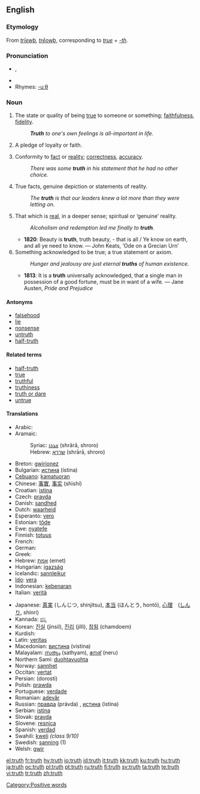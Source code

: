 {{wikipedia|Truth (disambiguation)}}
==English==

{{rank|around|black|lady|414|truth|turn|hold|cause}}

{{wikipedia}}
===Etymology===
From {{OE.}} ''[[triewþ|trīewþ]], [[treowþ|trēowþ]]'', corresponding to ''[[true]]'' + ''[[-th]]''.

===Pronunciation===
*{{IPA|/tɹuːθ/}}, {{SAMPA|/tru:T/}}
*{{audio|en-us-truth.ogg|Audio (US)}}
*Rhymes: [[Rhymes:English:-uːθ|-uːθ]]

===Noun===
{{en-noun}}

# {{archaic}} The state or quality of being [[true]] to someone or something; [[faithfulness]], [[fidelity]].
#:'''''Truth''' to one's own feelings is all-important in life.''
# {{obsolete}} A pledge of loyalty or faith.
# Conformity to [[fact]] or [[reality]]; [[correctness]], [[accuracy]].
#:''There was some '''truth''' in his statement that he had no other choice.''
# True facts, genuine depiction or statements of reality.
#:''The '''truth''' is that our leaders knew a lot more than they were letting on.''
# That which is [[real]], in a deeper sense; spiritual or ‘genuine’ reality.
#:''Alcoholism and redemption led me finally to '''truth'''.''
#*'''1820''': Beauty is '''truth''', truth beauty, - that is all / Ye know on earth, and all ye need to know. — John Keats, ‘Ode on a Grecian Urn’
# Something acknowledged to be true; a true statement or axiom.
#:''Hunger and jealousy are just eternal '''truths''' of human existence.''
#*'''1813''': It is a '''truth''' universally acknowledged, that a single man in possession of a good fortune, must be in want of a wife. — Jane Austen, ''Pride and Prejudice''

====Antonyms====
*[[falsehood]]
*[[lie]]
*[[nonsense]]
*[[untruth]]
*[[half-truth]]

====Related terms====
*[[half-truth]]
*[[true]]
*[[truthful]]
*[[truthiness]]
*[[truth or dare]]
*[[untrue]]

====Translations====
{{rfc-trans}}
{{top}}
*Arabic: {{ARchar|[[صدق]]}} {{IPAchar|(ʂeɖq)}} {{m}}
*Aramaic:
*:Syriac: [[ܫܪܪܐ]] (shrārā, shroro) {{m}}
*:Hebrew: [[שררא]] (shrārā, shroro) {{m}}
*Breton: [[gwirionez]] {{f}}
*Bulgarian: [[истина]] (ístina) {{f}}
*[[Cebuano]]: [[kamatuoran]]
*Chinese: [[事實]], [[事实]] (shìshí)
*Croatian: [[istina]]
*Czech: [[pravda]]
*Danish: [[sandhed]]
*Dutch: [[waarheid]] {{f}}
*Esperanto: [[vero]]
*Estonian: [[tõde]]
*Ewe: [[nyateƒe]]
*Finnish: [[totuus]]
*French: {{t+|fr|vérité|f}}
*German: {{t+|de|Wahrheit|f}}
*Greek: {{t+|el|αλήθεια|f|sc=Grek}}
*Hebrew: [[אמת]] (emet) {{f}}
*Hungarian: [[igazság]]
*Icelandic: [[sannleikur]] {{m}}
*[[Ido]]: [[vera]]
*Indonesian: [[kebenaran]]
*Italian: [[verità]] {{f}}
{{mid}}
*Japanese: [[真実]] (しんじつ, shinjitsu), [[本当]] (ほんとう, hontō), [[心理]]　([[しんり]], shinri)
*Kannada: [[ನನ್ನಿ]]
*Korean: [[진실]] (jinsil), [[진리]] (jilli), [[참됨]] (chamdoem)
*Kurdish: {{KUchar|[[ڕاستی]]}}
*Latin: [[veritas]] {{f}}
*Macedonian: [[вистина]] (vistina) {{f}}
*Malayalam: [[സത്യം]] (sathyam), [[നേര്]] (neru)
*Northern Sami: [[duohtavuohta]]
*Norway: [[sannhet]]
*Occitan: [[vertat]] {{f}}
*Persian: {{FAchar|[[درستی]]}} (dorosti)
*Polish: [[prawda]] {{f}}
*Portuguese: [[verdade]] {{f}}
*Romanian: [[adevăr]] {{n}}
*Russian: [[правда]] (právda) {{f}}, [[истина]] (ístina) {{f}}
*Serbian: [[istina]] {{f}}
*Slovak: [[pravda]] {{f}}
*Slovene: [[resnica]] {{f}}
*Spanish: [[verdad]] {{f}}
*Swahili:  [[kweli]]  ''(class 9/10)''
*Swedish: [[sanning]] (1)
*Welsh: [[gwir]]
{{bottom}}

[[Category:Positive words]]

[[el:truth]]
[[fr:truth]]
[[hy:truth]]
[[io:truth]]
[[id:truth]]
[[it:truth]]
[[kk:truth]]
[[ku:truth]]
[[hu:truth]]
[[ja:truth]]
[[oc:truth]]
[[pl:truth]]
[[pt:truth]]
[[ru:truth]]
[[fi:truth]]
[[sv:truth]]
[[ta:truth]]
[[te:truth]]
[[vi:truth]]
[[tr:truth]]
[[zh:truth]]